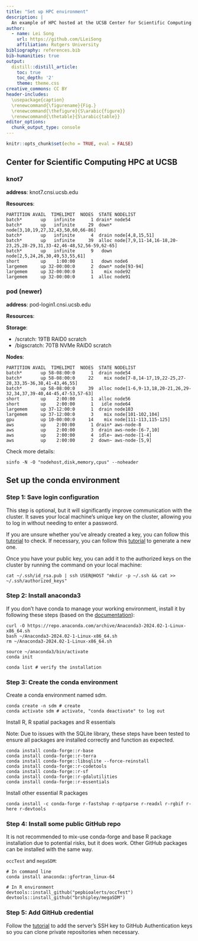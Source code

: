 ```yaml
---
title: "Set up HPC environment"
description: |
  An example of HPC hosted at the UCSB Center for Scientific Computing at CNSI
author:
  - name: Lei Song
    url: https://github.com/LLeiSong
    affiliation: Rutgers University
bibliography: references.bib
bib-humanities: true
output: 
  distill::distill_article:
    toc: true
    toc_depth: '2'
    theme: theme.css
creative_commons: CC BY
header-includes: 
  \usepackage{caption}
  \renewcommand{\figurename}{Fig.} 
  \renewcommand{\thefigure}{S\arabic{figure}}
  \renewcommand{\thetable}{S\arabic{table}}
editor_options: 
  chunk_output_type: console
---
```


```r
knitr::opts_chunk$set(echo = TRUE, eval = FALSE)
```

## Center for Scientific Computing HPC at UCSB

### knot7

**address**: knot7.cnsi.ucsb.edu

**Resources**:

[1-86]: batch nodes
[1]: with 1 hour time limit for jobs
[91-94]: Fat memory nodes

```
PARTITION AVAIL  TIMELIMIT  NODES  STATE NODELIST
batch*       up   infinite      1 drain* node54
batch*       up   infinite     29  down* node[3,10,19,27,32,43,50,60,66-86]
batch*       up   infinite      4  drain node[4,8,15,51]
batch*       up   infinite     39  alloc node[7,9,11-14,16-18,20-23,25,28-29,31,33-42,46-48,52,56-59,62-65]
batch*       up   infinite      9   down node[2,5,24,26,30,49,53,55,61]
short        up    1:00:00      1   down node6
largemem     up 32-00:00:0      2  down* node[93-94]
largemem     up 32-00:00:0      1    mix node92
largemem     up 32-00:00:0      1  alloc node91
```

### pod (newer)

**address**: pod-login1.cnsi.ucsb.edu

**Resources**:

**Storage**:

- /scratch: 19TB RAID0 scratch
- /bigscratch: 70TB NVMe RAID0 scratch

**Nodes**:

[1-64]: dual 20 cores, ~187G RAM
[56, 64]: with 2 hours time limit for jobs
[101-104]: dual 20 cores with 1.4T RAM (1376G)
[111-113,115-125]: 4 NVIDIA 64-bit V100 GPUs 40GB GPU RAM, dual 12 cores ~187G RAM

```
PARTITION AVAIL  TIMELIMIT  NODES  STATE NODELIST
batch*       up 58-08:00:0      1  drain node54
batch*       up 58-08:00:0     22    mix node[7-8,14-17,19,22-25,27-28,33,35-36,38,41-43,46,55]
batch*       up 58-08:00:0     39  alloc node[1-6,9-13,18,20-21,26,29-32,34,37,39-40,44-45,47-53,57-63]
short        up    2:00:00      1  alloc node56
short        up    2:00:00      1   idle node64
largemem     up 37-12:00:0      1  drain node103
largemem     up 37-12:00:0      3    mix node[101-102,104]
gpu          up 10-00:00:0     14    mix node[111-113,115-125]
aws          up    2:00:00      1 drain* aws-node-8
aws          up    2:00:00      3  drain aws-node-[6-7,10]
aws          up    2:00:00      4  idle~ aws-node-[1-4]
aws          up    2:00:00      2  down~ aws-node-[5,9]
```

Check more details:

```sinfo -N -O "nodehost,disk,memory,cpus" --noheader```

## Set up the conda environment

### Step 1: Save login configuration

This step is optional, but it will significantly improve communication with the cluster. It saves your local machine's unique key on the cluster, allowing you to log in without needing to enter a password.

If you are unsure whether you've already created a key, you can follow this [tutorial](https://docs.github.com/en/authentication/connecting-to-github-with-ssh/checking-for-existing-ssh-keys) to check. If necessary, you can follow this [tutorial](https://docs.github.com/en/authentication/connecting-to-github-with-ssh/generating-a-new-ssh-key-and-adding-it-to-the-ssh-agent) to generate a new one.

Once you have your public key, you can add it to the authorized keys on the cluster by running the command on your local machine:

```
cat ~/.ssh/id_rsa.pub | ssh USER@HOST "mkdir -p ~/.ssh && cat >> ~/.ssh/authorized_keys"
```

### Step 2: Install anaconda3

If you don't have conda to manage your working environment, install it by following these steps (based on the [documentation](https://docs.anaconda.com/anaconda/install/linux/)):

```
curl -O https://repo.anaconda.com/archive/Anaconda3-2024.02-1-Linux-x86_64.sh
bash ~/Anaconda3-2024.02-1-Linux-x86_64.sh
rm ~/Anaconda3-2024.02-1-Linux-x86_64.sh

source ~/anaconda3/bin/activate
conda init

conda list # verify the installation
```

### Step 3: Create the conda environment

Create a conda environment named sdm.

```
conda create -n sdm # create
conda activate sdm # activate, "conda deactivate" to log out
```

Install R, R spatial packages and R essentials

Note: Due to issues with the SQLite library, these steps have been tested to ensure all packages are installed correctly and function as expected.

```
conda install conda-forge::r-base
conda install conda-forge::r-terra
conda install conda-forge::libsqlite --force-reinstall
conda install conda-forge::r-codetools
conda install conda-forge::r-sf
conda install conda-forge::r-gdalutilities
conda install conda-forge::r-essentials
```

Install other essential R packages

```
conda install -c conda-forge r-fastshap r-optparse r-readxl r-rgbif r-here r-devtools
```

### Step 4: Install some public GitHub repo

It is not recommended to mix-use conda-forge and base R package installation due to potential risks, but it does work. Other GitHub packages can be installed with the same way.

`occTest` and `megaSDM`:

```
# In command line
conda install anaconda::gfortran_linux-64

# In R environment
devtools::install_github("pepbioalerts/occTest")
devtools::install_github("brshipley/megaSDM")
```

### Step 5: Add GitHub credential

Follow the [tutorial](https://docs.github.com/en/authentication/connecting-to-github-with-ssh/adding-a-new-ssh-key-to-your-github-account) to add the server's SSH key to GitHub Authentication keys so you can clone private repositories when necessary.
